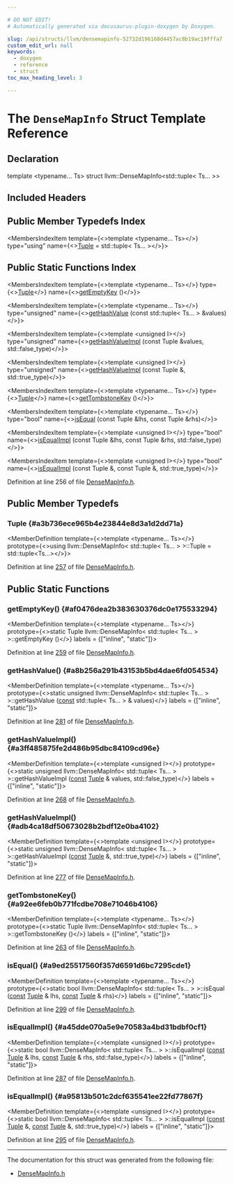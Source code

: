 ```yaml
---

# DO NOT EDIT!
# Automatically generated via docusaurus-plugin-doxygen by Doxygen.

slug: /api/structs/llvm/densemapinfo-52732d196168d4457ac8b19ac19fffa7
custom_edit_url: null
keywords:
  - doxygen
  - reference
  - struct
toc_max_heading_level: 3

---
```





# The `DenseMapInfo` Struct Template Reference

<DoxygenPage pluginConfig={pluginConfig}>



## Declaration

<CodeBlock>template &lt;typename... Ts&gt;
struct llvm::DenseMapInfo&lt;std::tuple&lt; Ts... &gt;&gt;</CodeBlock>

## Included Headers

<IncludesList>
<IncludesListItem
  filePath="llvm/ADT/DenseMapInfo.h"
  permalink="/docs/api/files/include/include/llvm/include/llvm/adt/densemapinfo-h"
  isLocal="true" />
</IncludesList>

## Public Member Typedefs Index

<MembersIndex>

<MembersIndexItem
  template={<>template &lt;typename... Ts&gt;</>}
  type="using"
  name={<><a href="#a3b736ece965b4e23844e8d3a1d2dd71a">Tuple</a> = std::tuple&lt; Ts... &gt;</>}>
</MembersIndexItem>

</MembersIndex>

## Public Static Functions Index

<MembersIndex>

<MembersIndexItem
  template={<>template &lt;typename... Ts&gt;</>}
  type={<><a href="#a3b736ece965b4e23844e8d3a1d2dd71a">Tuple</a></>}
  name={<><a href="#af0476dea2b383630376dc0e175533294">getEmptyKey</a> ()</>}>
</MembersIndexItem>

<MembersIndexItem
  template={<>template &lt;typename... Ts&gt;</>}
  type="unsigned"
  name={<><a href="#a8b256a291b43153b5bd4dae6fd054534">getHashValue</a> (const std::tuple&lt; Ts... &gt; &amp;values)</>}>
</MembersIndexItem>

<MembersIndexItem
  template={<>template &lt;unsigned I&gt;</>}
  type="unsigned"
  name={<><a href="#a3ff485875fe2d486b95dbc84109cd96e">getHashValueImpl</a> (const Tuple &amp;values, std::false&#95;type)</>}>
</MembersIndexItem>

<MembersIndexItem
  template={<>template &lt;unsigned I&gt;</>}
  type="unsigned"
  name={<><a href="#adb4ca18df50673028b2bdf12e0ba4102">getHashValueImpl</a> (const Tuple &amp;, std::true&#95;type)</>}>
</MembersIndexItem>

<MembersIndexItem
  template={<>template &lt;typename... Ts&gt;</>}
  type={<><a href="#a3b736ece965b4e23844e8d3a1d2dd71a">Tuple</a></>}
  name={<><a href="#a92ee6feb0b771fcdbe708e71046b4106">getTombstoneKey</a> ()</>}>
</MembersIndexItem>

<MembersIndexItem
  template={<>template &lt;typename... Ts&gt;</>}
  type="bool"
  name={<><a href="#a9ed25517560f357d6591d6bc7295cde1">isEqual</a> (const Tuple &amp;lhs, const Tuple &amp;rhs)</>}>
</MembersIndexItem>

<MembersIndexItem
  template={<>template &lt;unsigned I&gt;</>}
  type="bool"
  name={<><a href="#a45dde070a5e9e70583a4bd31bdbf0cf1">isEqualImpl</a> (const Tuple &amp;lhs, const Tuple &amp;rhs, std::false&#95;type)</>}>
</MembersIndexItem>

<MembersIndexItem
  template={<>template &lt;unsigned I&gt;</>}
  type="bool"
  name={<><a href="#a95813b501c2dcf635541ee22fd77867f">isEqualImpl</a> (const Tuple &amp;, const Tuple &amp;, std::true&#95;type)</>}>
</MembersIndexItem>

</MembersIndex>


Definition at line 256 of file <a href="/docs/api/files/include/include/llvm/include/llvm/adt/densemapinfo-h">DenseMapInfo.h</a>.

<SectionDefinition>

## Public Member Typedefs

### Tuple {#a3b736ece965b4e23844e8d3a1d2dd71a}

<MemberDefinition
  template={<>template &lt;typename... Ts&gt;</>}
  prototype={<>using llvm::DenseMapInfo&lt; std::tuple&lt; Ts... &gt; &gt;::Tuple =  std::tuple&lt;Ts...&gt;</>}>

Definition at line <a href="/docs/api/files/include/include/llvm/include/llvm/adt/densemapinfo-h/#l00257">257</a> of file <a href="/docs/api/files/include/include/llvm/include/llvm/adt/densemapinfo-h">DenseMapInfo.h</a>.
</MemberDefinition>

</SectionDefinition>

<SectionDefinition>

## Public Static Functions

### getEmptyKey() {#af0476dea2b383630376dc0e175533294}

<MemberDefinition
  template={<>template &lt;typename... Ts&gt;</>}
  prototype={<>static Tuple llvm::DenseMapInfo&lt; std::tuple&lt; Ts... &gt; &gt;::getEmptyKey ()</>}
  labels = {["inline", "static"]}>

Definition at line <a href="/docs/api/files/include/include/llvm/include/llvm/adt/densemapinfo-h/#l00259">259</a> of file <a href="/docs/api/files/include/include/llvm/include/llvm/adt/densemapinfo-h">DenseMapInfo.h</a>.
</MemberDefinition>

### getHashValue() {#a8b256a291b43153b5bd4dae6fd054534}

<MemberDefinition
  template={<>template &lt;typename... Ts&gt;</>}
  prototype={<>static unsigned llvm::DenseMapInfo&lt; std::tuple&lt; Ts... &gt; &gt;::getHashValue (<a href="/docs/api/files/lib/lib/target/lib/target/aarch64/aarch64promoteconstant-cpp/#a90f8350fecae261c25be85d38b451bff">const</a> std::tuple&lt; Ts... &gt; &amp; values)</>}
  labels = {["inline", "static"]}>

Definition at line <a href="/docs/api/files/include/include/llvm/include/llvm/adt/densemapinfo-h/#l00281">281</a> of file <a href="/docs/api/files/include/include/llvm/include/llvm/adt/densemapinfo-h">DenseMapInfo.h</a>.
</MemberDefinition>

### getHashValueImpl() {#a3ff485875fe2d486b95dbc84109cd96e}

<MemberDefinition
  template={<>template &lt;unsigned I&gt;</>}
  prototype={<>static unsigned llvm::DenseMapInfo&lt; std::tuple&lt; Ts... &gt; &gt;::getHashValueImpl (<a href="/docs/api/files/lib/lib/target/lib/target/aarch64/aarch64promoteconstant-cpp/#a90f8350fecae261c25be85d38b451bff">const</a> <a href="#a3b736ece965b4e23844e8d3a1d2dd71a">Tuple</a> &amp; values, std::false&#95;type)</>}
  labels = {["inline", "static"]}>

Definition at line <a href="/docs/api/files/include/include/llvm/include/llvm/adt/densemapinfo-h/#l00268">268</a> of file <a href="/docs/api/files/include/include/llvm/include/llvm/adt/densemapinfo-h">DenseMapInfo.h</a>.
</MemberDefinition>

### getHashValueImpl() {#adb4ca18df50673028b2bdf12e0ba4102}

<MemberDefinition
  template={<>template &lt;unsigned I&gt;</>}
  prototype={<>static unsigned llvm::DenseMapInfo&lt; std::tuple&lt; Ts... &gt; &gt;::getHashValueImpl (<a href="/docs/api/files/lib/lib/target/lib/target/aarch64/aarch64promoteconstant-cpp/#a90f8350fecae261c25be85d38b451bff">const</a> <a href="#a3b736ece965b4e23844e8d3a1d2dd71a">Tuple</a> &amp;, std::true&#95;type)</>}
  labels = {["inline", "static"]}>

Definition at line <a href="/docs/api/files/include/include/llvm/include/llvm/adt/densemapinfo-h/#l00277">277</a> of file <a href="/docs/api/files/include/include/llvm/include/llvm/adt/densemapinfo-h">DenseMapInfo.h</a>.
</MemberDefinition>

### getTombstoneKey() {#a92ee6feb0b771fcdbe708e71046b4106}

<MemberDefinition
  template={<>template &lt;typename... Ts&gt;</>}
  prototype={<>static Tuple llvm::DenseMapInfo&lt; std::tuple&lt; Ts... &gt; &gt;::getTombstoneKey ()</>}
  labels = {["inline", "static"]}>

Definition at line <a href="/docs/api/files/include/include/llvm/include/llvm/adt/densemapinfo-h/#l00263">263</a> of file <a href="/docs/api/files/include/include/llvm/include/llvm/adt/densemapinfo-h">DenseMapInfo.h</a>.
</MemberDefinition>

### isEqual() {#a9ed25517560f357d6591d6bc7295cde1}

<MemberDefinition
  template={<>template &lt;typename... Ts&gt;</>}
  prototype={<>static bool llvm::DenseMapInfo&lt; std::tuple&lt; Ts... &gt; &gt;::isEqual (<a href="/docs/api/files/lib/lib/target/lib/target/aarch64/aarch64promoteconstant-cpp/#a90f8350fecae261c25be85d38b451bff">const</a> <a href="#a3b736ece965b4e23844e8d3a1d2dd71a">Tuple</a> &amp; lhs, <a href="/docs/api/files/lib/lib/target/lib/target/aarch64/aarch64promoteconstant-cpp/#a90f8350fecae261c25be85d38b451bff">const</a> <a href="#a3b736ece965b4e23844e8d3a1d2dd71a">Tuple</a> &amp; rhs)</>}
  labels = {["inline", "static"]}>

Definition at line <a href="/docs/api/files/include/include/llvm/include/llvm/adt/densemapinfo-h/#l00299">299</a> of file <a href="/docs/api/files/include/include/llvm/include/llvm/adt/densemapinfo-h">DenseMapInfo.h</a>.
</MemberDefinition>

### isEqualImpl() {#a45dde070a5e9e70583a4bd31bdbf0cf1}

<MemberDefinition
  template={<>template &lt;unsigned I&gt;</>}
  prototype={<>static bool llvm::DenseMapInfo&lt; std::tuple&lt; Ts... &gt; &gt;::isEqualImpl (<a href="/docs/api/files/lib/lib/target/lib/target/aarch64/aarch64promoteconstant-cpp/#a90f8350fecae261c25be85d38b451bff">const</a> <a href="#a3b736ece965b4e23844e8d3a1d2dd71a">Tuple</a> &amp; lhs, <a href="/docs/api/files/lib/lib/target/lib/target/aarch64/aarch64promoteconstant-cpp/#a90f8350fecae261c25be85d38b451bff">const</a> <a href="#a3b736ece965b4e23844e8d3a1d2dd71a">Tuple</a> &amp; rhs, std::false&#95;type)</>}
  labels = {["inline", "static"]}>

Definition at line <a href="/docs/api/files/include/include/llvm/include/llvm/adt/densemapinfo-h/#l00287">287</a> of file <a href="/docs/api/files/include/include/llvm/include/llvm/adt/densemapinfo-h">DenseMapInfo.h</a>.
</MemberDefinition>

### isEqualImpl() {#a95813b501c2dcf635541ee22fd77867f}

<MemberDefinition
  template={<>template &lt;unsigned I&gt;</>}
  prototype={<>static bool llvm::DenseMapInfo&lt; std::tuple&lt; Ts... &gt; &gt;::isEqualImpl (<a href="/docs/api/files/lib/lib/target/lib/target/aarch64/aarch64promoteconstant-cpp/#a90f8350fecae261c25be85d38b451bff">const</a> <a href="#a3b736ece965b4e23844e8d3a1d2dd71a">Tuple</a> &amp;, <a href="/docs/api/files/lib/lib/target/lib/target/aarch64/aarch64promoteconstant-cpp/#a90f8350fecae261c25be85d38b451bff">const</a> <a href="#a3b736ece965b4e23844e8d3a1d2dd71a">Tuple</a> &amp;, std::true&#95;type)</>}
  labels = {["inline", "static"]}>

Definition at line <a href="/docs/api/files/include/include/llvm/include/llvm/adt/densemapinfo-h/#l00295">295</a> of file <a href="/docs/api/files/include/include/llvm/include/llvm/adt/densemapinfo-h">DenseMapInfo.h</a>.
</MemberDefinition>

</SectionDefinition>

<hr/>

The documentation for this struct was generated from the following file:

<ul>
<li><a href="/docs/api/files/include/include/llvm/include/llvm/adt/densemapinfo-h">DenseMapInfo.h</a></li>
</ul>

</DoxygenPage>
